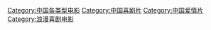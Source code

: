 [[Category:中国各类型电影|Category:中国各类型电影]]
[[Category:中国喜剧片|Category:中国喜剧片]]
[[Category:中国爱情片|Category:中国爱情片]]
[[Category:浪漫喜剧电影|Category:浪漫喜剧电影]]